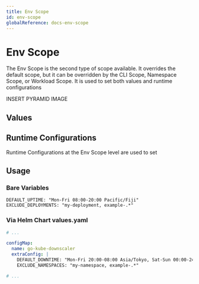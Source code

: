 ```yaml
---
title: Env Scope
id: env-scope
globalReference: docs-env-scope
---
```


# Env Scope

The Env Scope is the second type of scope available.
It overrides the default scope, but it can be overridden by the CLI
Scope, Namespace Scope, or Workload Scope.
It is used to set both values and runtime configurations

INSERT PYRAMID IMAGE

## Values

## Runtime Configurations

Runtime Configurations at the Env Scope level are used to set

## Usage

### Bare Variables

```text title=".env"
DEFAULT_UPTIME: "Mon-Fri 08:00-20:00 Pacific/Fiji"
EXCLUDE_DEPLOYMENTS: "my-deployment, example-.*"
```

### Via Helm Chart values.yaml

```yaml title="values.yaml"
# ...

configMap:
  name: go-kube-downscaler
  extraConfig: |
    DEFAULT_DOWNTIME: "Mon-Fri 20:00-08:00 Asia/Tokyo, Sat-Sun 00:00-24:00 Asia/Tokyo"
    EXCLUDE_NAMESPACES: "my-namespace, example-.*"

# ...
```
